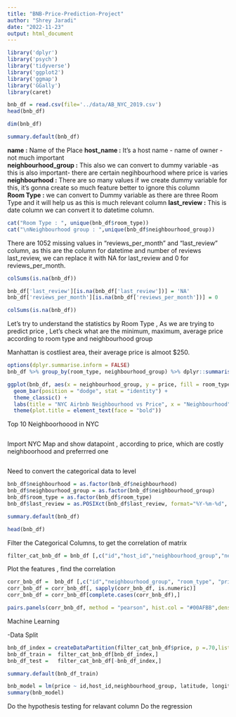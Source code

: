 ```yaml
---
title: "BNB-Price-Prediction-Project"
author: "Shrey Jaradi"
date: "2022-11-23"
output: html_document
---
```


```r
library('dplyr')
library('psych')
library('tidyverse')
library('ggplot2')
library('ggmap')
library('GGally')
library(caret)
```


```r
bnb_df = read.csv(file='../data/AB_NYC_2019.csv') 
head(bnb_df)
```
```r
dim(bnb_df)
```
```r
summary.default(bnb_df)
```

**name :** Name of the Place 
**host_name :** It's a host name - name of owner  - not much important          
**neighbourhood_group :** This also we can convert to dummy variable -as this is also important- there are certain negihbourhood where price is varies  
**neighbourhood :** There are so many values if we create dummy variable for this, it's gonna create so much feature better to ignore this column            
**Room Type :**  we can convert to Dummy variable as there are three Room Type and it will help us as this is much relevant column 
**last_review  :** This is date column we can convert it to datetime column. 

```r
cat("Room Type : ", unique(bnb_df$room_type))
cat("\nNeighbourhood group : ",unique(bnb_df$neighbourhood_group))
```


There are 1052 missing values in "reviews_per_month" and "last_review" column,
as this are the column for datetime and number of reviews  last_review, 
we can replace it with NA for last_review and 0 for reviews_per_month.
```r
colSums(is.na(bnb_df))
```

```r
bnb_df['last_review'][is.na(bnb_df['last_review'])] = 'NA'
bnb_df['reviews_per_month'][is.na(bnb_df['reviews_per_month'])] = 0

```

```r
colSums(is.na(bnb_df))
```

 
 
Let's try to understand the statistics by Room Type , As we are trying to predict price , Let's check what are the minimum, maximum, average price according to room type and neighbourhood group

Manhattan is costliest area, their average price is almoot $250.
```r
options(dplyr.summarise.inform = FALSE)
bnb_df %>% group_by(room_type, neighbourhood_group) %>% dplyr::summarise(min_price = min(price), avg_price = mean(price),max_price = max(price))
```



```r
ggplot(bnb_df, aes(x = neighbourhood_group, y = price, fill = room_type)) +
  geom_bar(position = "dodge", stat = "identity") +
  theme_classic() +
  labs(title = "NYC Airbnb Neighbourhood vs Price", x = "Neighbourhood", y = "Price") +
  theme(plot.title = element_text(face = "bold"))
```

Top 10 Neighboorhoood in NYC 
```r

```



Import NYC Map and show datapoint , according to price, which are costly neighboorhood and preferrred one
```r

```


Need to convert the categorical data to level 
```r
bnb_df$neighbourhood = as.factor(bnb_df$neighbourhood)
bnb_df$neighbourhood_group = as.factor(bnb_df$neighbourhood_group)
bnb_df$room_type = as.factor(bnb_df$room_type)
bnb_df$last_review = as.POSIXct(bnb_df$last_review, format="%Y-%m-%d", tz="UTC")

```

```r
summary.default(bnb_df)
```

```r
head(bnb_df)
```

Filter the Categorical Columns, to get the correlation of matrix
```r
filter_cat_bnb_df = bnb_df [,c("id","host_id","neighbourhood_group","neighbourhood", "latitude", "longitude", "room_type", "price", "minimum_nights", "number_of_reviews" ,"last_review", "reviews_per_month", "calculated_host_listings_count","availability_365")] 
```


Plot the features , find the correlation 

```r
corr_bnb_df =  bnb_df [,c("id","neighbourhood_group", "room_type", "price", "minimum_nights", "number_of_reviews" ,"reviews_per_month", "calculated_host_listings_count","availability_365")] 
corr_bnb_df = corr_bnb_df[, sapply(corr_bnb_df, is.numeric)]
corr_bnb_df = corr_bnb_df[complete.cases(corr_bnb_df),]
```

```r
pairs.panels(corr_bnb_df, method = "pearson", hist.col = "#00AFBB",density = TRUE,ellipses = TRUE)
```

Machine Learning 

-Data Split
```r
bnb_df_index = createDataPartition(filter_cat_bnb_df$price, p =.70,list=FALSE)
bnb_df_train =  filter_cat_bnb_df[bnb_df_index,] 
bnb_df_test =   filter_cat_bnb_df[-bnb_df_index,] 

```

```r
summary.default(bnb_df_train)
```


```r
bnb_model = lm(price ~ id,host_id,neighbourhood_group, latitude, longitude,room_type, minimum_nights, number_of_reviews ,last_review, reviews_per_month, calculated_host_listings_count,availability_365 , data=bnb_df_train)
summary(bnb_model)
```


Do the hypothesis testing for relavant column 
Do the regression 
```r

```


 

